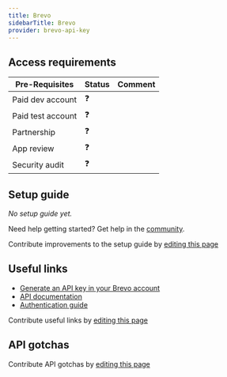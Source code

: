 ```yaml
---
title: Brevo
sidebarTitle: Brevo
provider: brevo-api-key
---
```




<Overview />
<PreBuiltTooling />
<PreBuiltUseCases />

## Access requirements
| Pre-Requisites | Status | Comment|
| - | - | - |
| Paid dev account | ❓ |  |
| Paid test account | ❓ |  |
| Partnership | ❓ | |
| App review | ❓ |  |
| Security audit | ❓ | |


## Setup guide

_No setup guide yet._

<Tip>Need help getting started? Get help in the [community](https://nango.dev/slack).</Tip>

<Note>Contribute improvements to the setup guide by [editing this page](https://github.com/nangohq/nango/tree/master/docs-v2/integrations/all/brevo.mdx)</Note>


## Useful links

-   [Generate an API key in your Brevo account](https://help.brevo.com/hc/en-us/articles/209467485-Create-and-manage-your-API-keys)
-   [API documentation](https://developers.brevo.com/reference/getting-started-1)
-   [Authentication guide](https://developers.brevo.com/docs/authentication-schemes)

<Note>Contribute useful links by [editing this page](https://github.com/nangohq/nango/tree/master/docs-v2/integrations/all/brevo.mdx)</Note>

## API gotchas

<Note>Contribute API gotchas by [editing this page](https://github.com/nangohq/nango/tree/master/docs-v2/integrations/all/brevo.mdx)</Note>